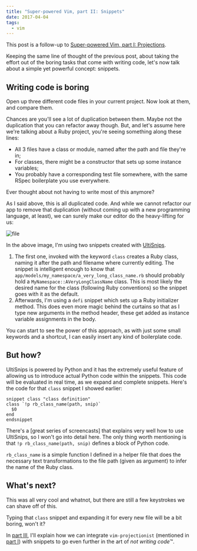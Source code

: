 ```yaml
---
title: "Super-powered Vim, part II: Snippets"
date: 2017-04-04
tags:
  - vim
---
```


This post is a follow-up to [Super-powered Vim, part I: Projections](https://subvisual.co/blog/posts/133-super-powered-vim-part-i-projections).

Keeping the same line of thought of the previous post, about taking the effort out of the boring tasks that come with writing code, let's now talk about a simple yet powerful concept: snippets.

## Writing code is boring

Open up three different code files in your current project. Now look at them, and compare them.

Chances are you'll see a lot of duplication between them. Maybe not the duplication that you can refactor away though. But, and let's assume here we're talking about a Ruby project, you're seeing something along these lines:

* All 3 files have a class or module, named after the path and file they're in;
* For classes, there might be a constructor that sets up some instance variables;
* You probably have a corresponding test file somewhere, with the same RSpec boilerplate you use everywhere.

Ever thought about not having to write most of this anymore?

As I said above, this is all duplicated code. And while we cannot refactor our app to remove that duplication (without coming up with a new programming language, at least), we can surely make our editor do the heavy-lifting for us:

![file](https://subvisual.s3.amazonaws.com/blog/post_image/247/original.gif)

In the above image, I'm using two snippets created with [UltiSnips].

1. The first one, invoked with the keyword `class` creates a Ruby class, naming it after the path and filename where currently editing. The snippet is intelligent enough to know that `app/models/my_namespace/a_very_long_class_name.rb` should probably hold a `MyNamespace::AVeryLongClassName` class. This is most likely the desired name for the class (following Ruby conventions) so the snippet goes with it as the default.
2. Afterwards, I'm using a `defi` snippet which sets up a Ruby initializer method. This does even more magic behind the curtains so that as I type new arguments in the method header, these get added as instance variable assignments in the body.

You can start to see the power of this approach, as with just some small keywords and a shortcut, I can easily insert any kind of boilerplate code.

## But how?

UltiSnips is powered by Python and it has the extremely useful feature of allowing us to introduce actual Python code within the snippets. This code will be evaluated in real time, as we expand and complete snippets. Here's the code for that `class` snippet I showed earlier:

```vim
snippet class "class definition"
class `!p rb_class_name(path, snip)`
  $0
end
endsnippet
```

There's a [great series of screencasts] that explains very well how to use UltiSnips, so I won't go into detail here. The only thing worth mentioning is that `!p rb_class_name(path, snip)` defines a block of Python code.

`rb_class_name` is a simple function I defined in a helper file that does the necessary text transformations to the file path (given as argument) to infer the name of the Ruby class.

## What's next?

This was all very cool and whatnot, but there are still a few keystrokes we can shave off of this.

Typing that `class` snippet and expanding it for every new file will be a bit boring, won't it?

In [part III], I'll explain how we can integrate `vim-projectionist` (mentioned in [part I]) with snippets to go even further in the art of *not writing code*™.

[part I]: https://subvisual.co/blog/posts/133-super-powered-vim-part-i-projections
[part III]: https://subvisual.co/blog/posts/135-super-powered-vim-part-iii-skeletons
[UltiSnips]: https://github.com/SirVer/ultisnips
